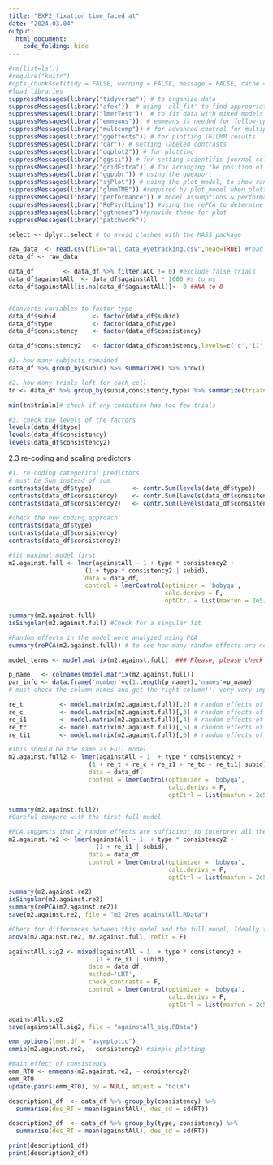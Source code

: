 ```yaml
---
title: "EXP2_fixation time_faced at"
date: "2024.03.04"
output:
  html_document:
    code_folding: hide
---
```


```r

#rm(list=ls())
#require("knitr") 
#opts_chunk$set(tidy = FALSE, warning = FALSE, message = FALSE, cache = FALSE)
#load libraries
suppressMessages(library("tidyverse")) # to organize data
suppressMessages(library("afex"))  # using 'all_fit' to find appropriate optimizer; and 'mixed' for significance test
suppressMessages(library("lmerTest"))  # to fit data with mixed models
suppressMessages(library("emmeans"))  # emmeans is needed for follow-up tests 
suppressMessages(library("multcomp")) # for advanced control for multiple testing/Type 1 errors. using 'update' for post-hoc comp
suppressMessages(library("ggeffects")) # for plotting (G)LMM results
suppressMessages(library('car')) # setting labeled contrasts
suppressMessages(library("ggplot2")) # for plotting
suppressMessages(library("ggsci")) # for setting scientific journal color palettes 
suppressMessages(library("gridExtra")) # for arranging the position of figures
suppressMessages(library("ggpubr")) # using the ggexport
suppressMessages(library("sjPlot")) # using the plot_model, to show random and fixed effects.
suppressMessages(library("glmmTMB")) #required by plot_model when plotting random effects
suppressMessages(library("performance")) # model assumptions & performance, to use check_model for model assumptions
suppressMessages(library("RePsychLing")) #using the rePCA to determine redundant random effects
suppressMessages(library("ggthemes"))#provide theme for plot
suppressMessages(library("patchwork")) 

select <- dplyr::select # to avoid clashes with the MASS package

```


```r

raw_data  <- read.csv(file="all_data_eyetracking.csv",head=TRUE) #read data
data_df <- raw_data

```


```r

data_df        <- data_df %>% filter(ACC != 0) #exclude false trials
data_df$againstAll  <- data_df$againstAll * 1000 #s to ms
data_df$againstAll[is.na(data_df$againstAll)]<- 0 ##NA to 0


#Converts variables to factor type
data_df$subid          <- factor(data_df$subid)
data_df$type           <- factor(data_df$type)
data_df$consistency    <- factor(data_df$consistency)

data_df$consistency2   <- factor(data_df$consistency,levels=c('c','i1','i2')) 

```


```r

#1. how many subjects remained
data_df %>% group_by(subid) %>% summarize() %>% nrow()

#2. how many trials left for each cell
tn <- data_df %>% group_by(subid,consistency,type) %>% summarize(trialn=length(subid)) %>% ungroup()

min(tn$trialn)# check if any condition has too few trials

#3. check the levels of the factors
levels(data_df$type)
levels(data_df$consistency)
levels(data_df$consistency2)

```

2.3 re-coding and scaling predictors
```r

#1. re-coding categorical predictors
# must be Sum instead of sum
contrasts(data_df$type)           <- contr.Sum(levels(data_df$type)) 
contrasts(data_df$consistency)    <- contr.Sum(levels(data_df$consistency))
contrasts(data_df$consistency2)   <- contr.Sum(levels(data_df$consistency2))

#check the new coding approach
contrasts(data_df$type)
contrasts(data_df$consistency)
contrasts(data_df$consistency2)

```

```r

#fit maximal model first
m2.against.full <- lmer(againstAll ~ 1 + type * consistency2 + 
                     (1 + type * consistency2 | subid), 
                     data = data_df,
                     control = lmerControl(optimizer = 'bobyqa',
                                           calc.derivs = F,
                                           optCtrl = list(maxfun = 2e5)))

summary(m2.against.full)
isSingular(m2.against.full) #Check for a singular fit

```

```r

#Random effects in the model were analyzed using PCA
summary(rePCA(m2.against.full)) # to see how many random effects are needed. It seems 3 is good enough, not the full 6

model_terms <- model.matrix(m2.against.full)  ### Please, please check the model_terms very very carefully. #see also:  https://rpubs.com/Reinhold/22193 and https://rpubs.com/yjunechoe/correlationsLMEM

p_name   <- colnames(model.matrix(m2.against.full)) 
par_info <- data.frame('number'=c(1:length(p_name)),'names'=p_name)  
# must check the column names and get the right column!!! very very important.

```

```r

re_t          <- model.matrix(m2.against.full)[,2] # random effects of type
re_c          <- model.matrix(m2.against.full)[,3] # random effects of consisc
re_i1         <- model.matrix(m2.against.full)[,4] # random effects of consisi1
re_tc         <- model.matrix(m2.against.full)[,5] # random effects of type:c
re_ti1        <- model.matrix(m2.against.full)[,6] # random effects of type:i1

#This should be the same as Full model
m2.against.full2 <- lmer(againstAll ~ 1  + type * consistency2 +
                      (1 + re_t + re_c + re_i1 + re_tc + re_ti1| subid), 
                      data = data_df,
                      control = lmerControl(optimizer = 'bobyqa',
                                            calc.derivs = F,
                                            optCtrl = list(maxfun = 2e5)))

summary(m2.against.full2)
#Careful compare with the first full model

```


```r

#PCA suggests that 2 random effects are sufficient to interpret all the variance
m2.against.re2 <- lmer(againstAll ~ 1  + type * consistency2 +
                        (1 + re_i1 | subid), 
                      data = data_df,
                      control = lmerControl(optimizer = 'bobyqa',
                                            calc.derivs = F,
                                            optCtrl = list(maxfun = 2e5)))

summary(m2.against.re2)
isSingular(m2.against.re2)
summary(rePCA(m2.against.re2))
save(m2.against.re2, file = "m2_2res_againstAll.RData")

```



```r

#Check for differences between this model and the full model, Ideally there should be no difference
anova(m2.against.re2, m2.against.full, refit = F)

```


```r

againstAll.sig2 <- mixed(againstAll ~ 1  + type * consistency2 +
                        (1 + re_i1 | subid), 
                      data = data_df,
                      method='LRT',
                      check_contrasts = F,
                      control = lmerControl(optimizer = 'bobyqa',
                                            calc.derivs = F,
                                            optCtrl = list(maxfun = 2e5)))

againstAll.sig2
save(againstAll.sig2, file = "againstAll_sig.RData")

```


```r

emm_options(lmer.df = "asymptotic") 
emmip(m2.against.re2, ~ consistency2) #simple plotting

#main effect of consistency
emm_RT0 <- emmeans(m2.against.re2, ~ consistency2)
emm_RT0
update(pairs(emm_RT0), by = NULL, adjust = "holm") 


```


```r

description1_df  <- data_df %>% group_by(consistency) %>%
  summarise(des_RT = mean(againstAll), des_sd = sd(RT))

description2_df  <- data_df %>% group_by(type, consistency) %>%
  summarise(des_RT = mean(againstAll), des_sd = sd(RT))

print(description1_df)
print(description2_df)

```